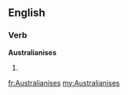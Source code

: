 ==English==

===Verb===
'''Australianises'''

# {{third-person singular of|Australianise}}

[[fr:Australianises]]
[[my:Australianises]]